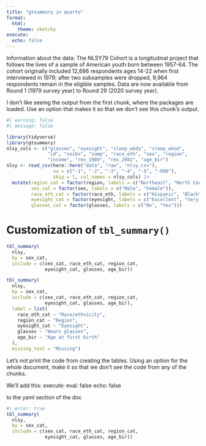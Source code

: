 ```yaml
---
title: "gtsummary in quarto"
format: 
  html:
    theme: sketchy
execute:
  echo: false 
---
```


Information about the data:
The NLSY79 Cohort is a longitudinal project that follows the lives of a sample of American youth born between 1957-64. The cohort originally included 12,686 respondents ages 14-22 when first interviewed in 1979; after two subsamples were dropped, 9,964 respondents remain in the eligible samples. Data are now available from Round 1 (1979 survey year) to Round 29 (2020 survey year).


I don’t like seeing the output from the first chunk, where the packages are loaded. Use an option that makes it so that we don’t see this chunk’s output.

```r
#| warning: false
#| message: false

library(tidyverse)
library(gtsummary)
nlsy_cols <- c("glasses", "eyesight", "sleep_wkdy", "sleep_wknd", 
               "id", "nsibs", "samp", "race_eth", "sex", "region", 
               "income", "res_1980", "res_2002", "age_bir")
nlsy <- read_csv(here::here("data", "raw", "nlsy.csv"), 
                 na = c("-1", "-2", "-3", "-4", "-5", "-998"),
                 skip = 1, col_names = nlsy_cols) |> 
  mutate(region_cat = factor(region, labels = c("Northeast", "North Central", "South", "West")),
         sex_cat = factor(sex, labels = c("Male", "Female")),
         race_eth_cat = factor(race_eth, labels = c("Hispanic", "Black", "Non-Black, Non-Hispanic")),
         eyesight_cat = factor(eyesight, labels = c("Excellent", "Very good", "Good", "Fair", "Poor")),
         glasses_cat = factor(glasses, labels = c("No", "Yes"))) 
```

# Customization of `tbl_summary()`

```r
tbl_summary(
  nlsy,
  by = sex_cat,
  include = c(sex_cat, race_eth_cat, region_cat,
              eyesight_cat, glasses, age_bir))
```

```r
tbl_summary(
  nlsy,
  by = sex_cat,
  include = c(sex_cat, race_eth_cat, region_cat,
              eyesight_cat, glasses, age_bir),
  label = list(
    race_eth_cat ~ "Race/ethnicity",
    region_cat ~ "Region",
    eyesight_cat ~ "Eyesight",
    glasses ~ "Wears glasses",
    age_bir ~ "Age at first birth"
  ),
  missing_text = "Missing")
```


Let’s not print the code from creating the tables. Using an option for the whole document, make it so that we don’t see the code from any of the chunks.

We'll add this: 
execute:
  eval: false
  echo: false 
  
 to the yaml section of the doc

```r
#| error: true
tbl_summary(
  nlsy,
  by = sex_cat,
  include = c(sex_cat, race_eth_cat, region_cat,
              eyesight_cat, glasses, age_bir))
```

